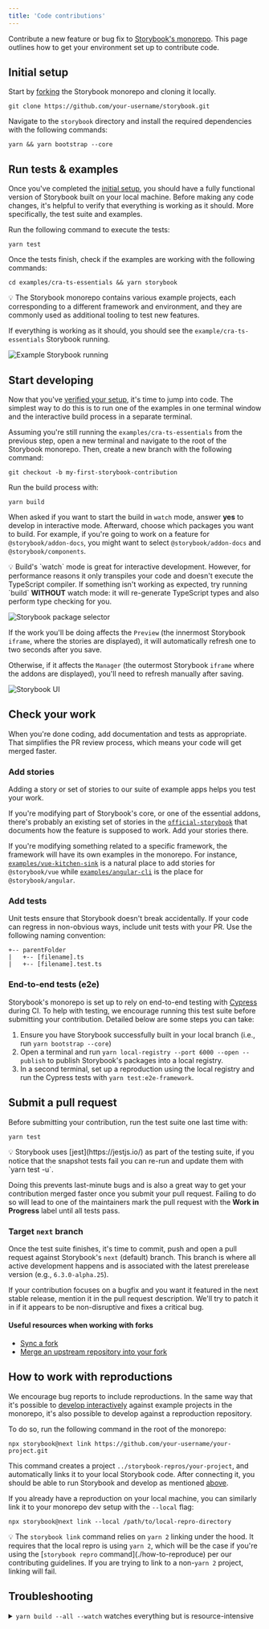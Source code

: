 ```yaml
---
title: 'Code contributions'
---
```


Contribute a new feature or bug fix to [Storybook's monorepo](https://github.com/storybookjs/storybook). This page outlines how to get your environment set up to contribute code.

## Initial setup

Start by [forking](https://docs.github.com/en/github/getting-started-with-github/quickstart/fork-a-repo) the Storybook monorepo and cloning it locally.

```shell
git clone https://github.com/your-username/storybook.git
```

Navigate to the `storybook` directory and install the required dependencies with the following commands:

```shell
yarn && yarn bootstrap --core
```

## Run tests & examples

Once you've completed the [initial setup](#initial-setup), you should have a fully functional version of Storybook built on your local machine. Before making any code changes, it's helpful to verify that everything is working as it should. More specifically, the test suite and examples.

Run the following command to execute the tests:

```shell
yarn test
```

Once the tests finish, check if the examples are working with the following commands:

```shell
cd examples/cra-ts-essentials && yarn storybook
```

<div class="aside">
  💡 The Storybook monorepo contains various example projects, each corresponding to a different framework and environment, and they are commonly used as additional tooling to test new features.
</div>

If everything is working as it should, you should see the `example/cra-ts-essentials` Storybook running.

![Example Storybook running](./storybook-cra-examples-optimized.png)

## Start developing

Now that you've [verified your setup](#sanity-check), it's time to jump into code. The simplest way to do this is to run one of the examples in one terminal window and the interactive build process in a separate terminal.

Assuming you're still running the `examples/cra-ts-essentials` from the previous step, open a new terminal and navigate to the root of the Storybook monorepo. Then, create a new branch with the following command:

```shell
git checkout -b my-first-storybook-contribution
```

Run the build process with:

```shell
yarn build
```

When asked if you want to start the build in `watch` mode, answer **yes** to develop in interactive mode. Afterward, choose which packages you want to build. For example, if you're going to work on a feature for `@storybook/addon-docs`, you might want to select `@storybook/addon-docs` and `@storybook/components`.

<div class="aside">
  💡 Build's `watch` mode is great for interactive development. However, for performance reasons it only transpiles your code and doesn't execute the TypeScript compiler. If something isn't working as expected, try running `build` <b>WITHOUT</b> watch mode: it will re-generate TypeScript types and also perform type checking for you.
</div>

![Storybook package selector](./storybook-build-packages-selection-optimized.png)

If the work you'll be doing affects the `Preview` (the innermost Storybook `iframe`, where the stories are displayed), it will automatically refresh one to two seconds after you save.

Otherwise, if it affects the `Manager` (the outermost Storybook `iframe` where the addons are displayed), you'll need to refresh manually after saving.

![Storybook UI](./storybook-manager-preview.jpg)

## Check your work

When you're done coding, add documentation and tests as appropriate. That simplifies the PR review process, which means your code will get merged faster.

### Add stories

Adding a story or set of stories to our suite of example apps helps you test your work.

If you're modifying part of Storybook's core, or one of the essential addons, there's probably an existing set of stories in the [`official-storybook`](../../examples/official-storybook) that documents how the feature is supposed to work. Add your stories there.

If you're modifying something related to a specific framework, the framework will have its own examples in the monorepo. For instance, [`examples/vue-kitchen-sink`](../../examples/vue-kitchen-sink) is a natural place to add stories for `@storybook/vue` while [`examples/angular-cli`](../../examples/angular-cli) is the place for `@storybook/angular`.

### Add tests

Unit tests ensure that Storybook doesn't break accidentally. If your code can regress in non-obvious ways, include unit tests with your PR. Use the following naming convention:

```
+-- parentFolder
|   +-- [filename].ts
|   +-- [filename].test.ts
```

### End-to-end tests (e2e)

Storybook's monorepo is set up to rely on end-to-end testing with [Cypress](https://www.cypress.io/) during CI. To help with testing, we encourage running this test suite before submitting your contribution. Detailed below are some steps you can take:

1. Ensure you have Storybook successfully built in your local branch (i.e., run `yarn bootstrap --core`)
2. Open a terminal and run `yarn local-registry --port 6000 --open --publish` to publish Storybook's packages into a local registry.
3. In a second terminal, set up a reproduction using the local registry and run the Cypress tests with `yarn test:e2e-framework`.

## Submit a pull request

Before submitting your contribution, run the test suite one last time with:

```shell
yarn test
```

<div class="aside">
  💡  Storybook uses [jest](https://jestjs.io/) as part of the testing suite, if you notice that the snapshot tests fail you can re-run and update them with `yarn test -u`.
</div>

Doing this prevents last-minute bugs and is also a great way to get your contribution merged faster once you submit your pull request. Failing to do so will lead to one of the maintainers mark the pull request with the **Work in Progress** label until all tests pass.

### Target `next` branch

Once the test suite finishes, it's time to commit, push and open a pull request against Storybook's `next` (default) branch. This branch is where all active development happens and is associated with the latest prerelease version (e.g., `6.3.0-alpha.25`).

If your contribution focuses on a bugfix and you want it featured in the next stable release, mention it in the pull request description. We'll try to patch it in if it appears to be non-disruptive and fixes a critical bug.

#### Useful resources when working with forks

* [Sync a fork](https://docs.github.com/en/github/collaborating-with-issues-and-pull-requests/working-with-forks/syncing-a-fork)
* [Merge an upstream repository into your fork](https://docs.github.com/en/github/collaborating-with-issues-and-pull-requests/working-with-forks/merging-an-upstream-repository-into-your-fork)

## How to work with reproductions

We encourage bug reports to include reproductions. In the same way that it's possible to [develop interactively](#start-developing) against example projects in the monorepo, it's also possible to develop against a reproduction repository.

To do so, run the following command in the root of the monorepo:

```shell
npx storybook@next link https://github.com/your-username/your-project.git
```

This command creates a project `../storybook-repros/your-project`, and automatically links it to your local Storybook code. After connecting it, you should be able to run Storybook and develop as mentioned [above](#start-developing).

If you already have a reproduction on your local machine, you can similarly link it to your monorepo dev setup with the `--local` flag:

```shell
npx storybook@next link --local /path/to/local-repro-directory
```

<div class="aside">
  💡  The <code>storybook link</code> command relies on <code>yarn 2</code> linking under the hood. It requires that the local repro is using <code>yarn 2</code>, which will be the case if you're using the [<code>storybook repro</code> command](./how-to-reproduce) per our contributing guidelines. If you are trying to link to a non-<code>yarn 2</code> project, linking will fail.
</div>

## Troubleshooting

<details>
  <summary><code>yarn build --all --watch</code> watches everything but is resource-intensive</summary>

  It's troublesome to know which packages you're going to change ahead of time, and watching all of them can be highly demanding, even on modern machines. If you're working on a powerful enough machine, you can use `yarn build --all --watch` instead of `yarn build`.
</details>
